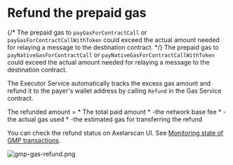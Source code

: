 # Refund the prepaid gas

{/* The prepaid gas to `payGasForContractCall` or `payGasForContractCallWithToken` could exceed the actual amount needed for relaying a message to the destination contract. */}
The prepaid gas to `payNativeGasForContractCall` or `payNativeGasForContractCallWithToken` could exceed the actual amount needed for relaying a message to the destination contract.


The Executor Service automatically tracks the excess gas amount and refund it to the payer's wallet address by calling `Refund` in the Gas Service contract.

The refunded amount = 
    * The total paid amount 
    * -the network base fee
    * -the actual gas used
    * -the estimated gas for transferring the refund

You can check the refund status on Axelarscan UI. See [Monitoring state of GMP transactions](/dev/general-message-passing/monitoring#1-axelarscan-ui).

![gmp-gas-refund.png](/images/gmp-gas-refund.png)